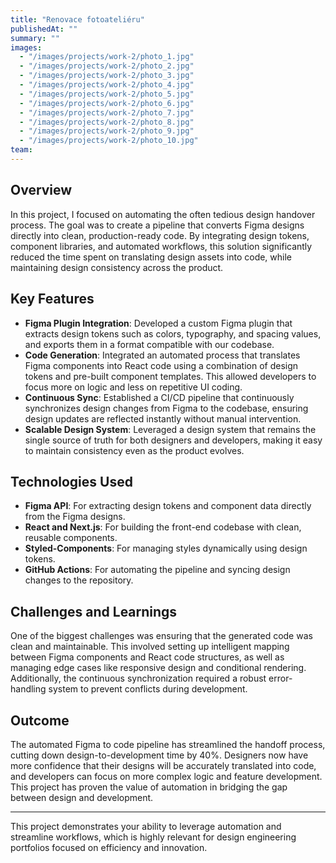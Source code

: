 ```yaml
---
title: "Renovace fotoateliéru"
publishedAt: ""
summary: ""
images:
  - "/images/projects/work-2/photo_1.jpg"
  - "/images/projects/work-2/photo_2.jpg"
  - "/images/projects/work-2/photo_3.jpg"
  - "/images/projects/work-2/photo_4.jpg"
  - "/images/projects/work-2/photo_5.jpg"
  - "/images/projects/work-2/photo_6.jpg"
  - "/images/projects/work-2/photo_7.jpg"
  - "/images/projects/work-2/photo_8.jpg"
  - "/images/projects/work-2/photo_9.jpg"
  - "/images/projects/work-2/photo_10.jpg"
team:
---
```


## Overview

In this project, I focused on automating the often tedious design handover process. The goal was to create a pipeline that converts Figma designs directly into clean, production-ready code. By integrating design tokens, component libraries, and automated workflows, this solution significantly reduced the time spent on translating design assets into code, while maintaining design consistency across the product.

## Key Features

- **Figma Plugin Integration**: Developed a custom Figma plugin that extracts design tokens such as colors, typography, and spacing values, and exports them in a format compatible with our codebase.
- **Code Generation**: Integrated an automated process that translates Figma components into React code using a combination of design tokens and pre-built component templates. This allowed developers to focus more on logic and less on repetitive UI coding.
- **Continuous Sync**: Established a CI/CD pipeline that continuously synchronizes design changes from Figma to the codebase, ensuring design updates are reflected instantly without manual intervention.
- **Scalable Design System**: Leveraged a design system that remains the single source of truth for both designers and developers, making it easy to maintain consistency even as the product evolves.

## Technologies Used

- **Figma API**: For extracting design tokens and component data directly from the Figma designs.
- **React and Next.js**: For building the front-end codebase with clean, reusable components.
- **Styled-Components**: For managing styles dynamically using design tokens.
- **GitHub Actions**: For automating the pipeline and syncing design changes to the repository.

## Challenges and Learnings

One of the biggest challenges was ensuring that the generated code was clean and maintainable. This involved setting up intelligent mapping between Figma components and React code structures, as well as managing edge cases like responsive design and conditional rendering. Additionally, the continuous synchronization required a robust error-handling system to prevent conflicts during development.

## Outcome

The automated Figma to code pipeline has streamlined the handoff process, cutting down design-to-development time by 40%. Designers now have more confidence that their designs will be accurately translated into code, and developers can focus on more complex logic and feature development. This project has proven the value of automation in bridging the gap between design and development.

---

This project demonstrates your ability to leverage automation and streamline workflows, which is highly relevant for design engineering portfolios focused on efficiency and innovation.
